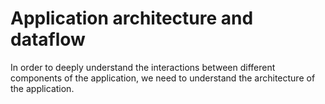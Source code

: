 
# Application architecture and dataflow

In order to deeply understand the interactions between different components of the application, we need to understand the architecture of the application. 

<Cards num={2}>
  <Card
    title="Application achitecture"
    href="/docs/connectivity/ledgerJS/architecture/application-architecture"
  />
  <Card
    title="Architecture dataflow"
    href="/docs/connectivity/ledgerJS/architecture/architecture-dataflow"
  />
</Cards>